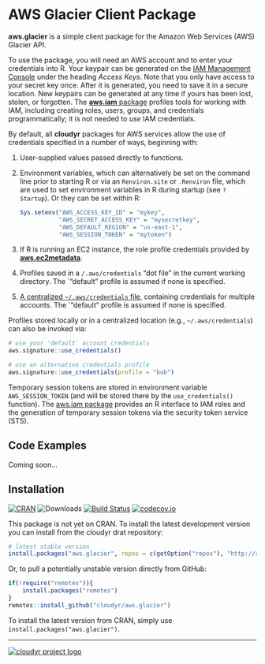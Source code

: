 # AWS Glacier Client Package

**aws.glacier** is a simple client package for the Amazon Web Services (AWS) Glacier API.

To use the package, you will need an AWS account and to enter your credentials into R. Your keypair can be generated on the [IAM Management Console](https://aws.amazon.com/) under the heading *Access Keys*. Note that you only have access to your secret key once. After it is generated, you need to save it in a secure location. New keypairs can be generated at any time if yours has been lost, stolen, or forgotten. The [**aws.iam** package](https://github.com/cloudyr/aws.iam) profiles tools for working with IAM, including creating roles, users, groups, and credentials programmatically; it is not needed to *use* IAM credentials.

By default, all **cloudyr** packages for AWS services allow the use of credentials specified in a number of ways, beginning with:

 1. User-supplied values passed directly to functions.
 2. Environment variables, which can alternatively be set on the command line prior to starting R or via an `Renviron.site` or `.Renviron` file, which are used to set environment variables in R during startup (see `? Startup`). Or they can be set within R:
 
    ```R
    Sys.setenv("AWS_ACCESS_KEY_ID" = "mykey",
               "AWS_SECRET_ACCESS_KEY" = "mysecretkey",
               "AWS_DEFAULT_REGION" = "us-east-1",
               "AWS_SESSION_TOKEN" = "mytoken")
    ```
 3. If R is running an EC2 instance, the role profile credentials provided by [**aws.ec2metadata**](https://cran.r-project.org/package=aws.ec2metadata).
 4. Profiles saved in a `/.aws/credentials` "dot file" in the current working directory. The `"default" profile is assumed if none is specified.
 5. [A centralized `~/.aws/credentials` file](https://blogs.aws.amazon.com/security/post/Tx3D6U6WSFGOK2H/A-New-and-Standardized-Way-to-Manage-Credentials-in-the-AWS-SDKs), containing credentials for multiple accounts. The `"default" profile is assumed if none is specified.

Profiles stored locally or in a centralized location (e.g., `~/.aws/credentials`) can also be invoked via:

```R
# use your 'default' account credentials
aws.signature::use_credentials()

# use an alternative credentials profile
aws.signature::use_credentials(profile = "bob")
```

Temporary session tokens are stored in environment variable `AWS_SESSION_TOKEN` (and will be stored there by the `use_credentials()` function). The [aws.iam package](https://github.com/cloudyr/aws.iam/) provides an R interface to IAM roles and the generation of temporary session tokens via the security token service (STS).


## Code Examples

Coming soon...

## Installation

[![CRAN](https://www.r-pkg.org/badges/version/aws.glacier)](https://cran.r-project.org/package=aws.glacier)
![Downloads](https://cranlogs.r-pkg.org/badges/aws.glacier)
[![Build Status](https://travis-ci.org/cloudyr/aws.glacier.png?branch=master)](https://travis-ci.org/cloudyr/aws.glacier)
[![codecov.io](https://codecov.io/github/cloudyr/aws.glacier/coverage.svg?branch=master)](https://codecov.io/github/cloudyr/aws.glacier?branch=master)

This package is not yet on CRAN. To install the latest development version you can install from the cloudyr drat repository:

```R
# latest stable version
install.packages("aws.glacier", repos = c(getOption("repos"), "http://cloudyr.github.io/drat"))
```

Or, to pull a potentially unstable version directly from GitHub:

```R
if(!require("remotes")){
    install.packages("remotes")
}
remotes::install_github("cloudyr/aws.glacier")
```

To install the latest version from CRAN, simply use `install.packages("aws.glacier")`.

---
[![cloudyr project logo](http://i.imgur.com/JHS98Y7.png)](https://github.com/cloudyr)
